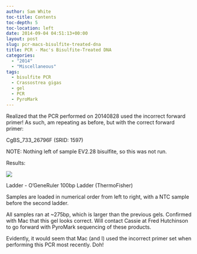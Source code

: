 ```yaml
---
author: Sam White
toc-title: Contents
toc-depth: 5
toc-location: left
date: 2014-09-04 04:51:13+00:00
layout: post
slug: pcr-macs-bisulfite-treated-dna
title: PCR - Mac's Bisulfite-Treated DNA
categories:
  - "2014"
  - "Miscellaneous"
tags:
  - bisulfite PCR
  - Crassostrea gigas
  - gel
  - PCR
  - PyroMark
---
```


Realized that the PCR performed on 20140828 used the incorrect forward primer! As such, am repeating as before, but with the correct forward primer:

CgBS_733_26796F (SRID: 1597)

NOTE: Nothing left of sample EV2.28 bisulfite, so this was not run.

Results:

![](https://eagle.fish.washington.edu/Arabidopsis/20140910%20-%20Mac%20Samples%20Gel01.jpg)

Ladder - O'GeneRuler 100bp Ladder (ThermoFisher)

Samples are loaded in numerical order from left to right, with a NTC sample before the second ladder.

All samples ran at ~275bp, which is larger than the previous gels. Confirmed with Mac that this gel looks correct. Will contact Cassie at Fred Hutchinson to go forward with PyroMark sequencing of these products.

Evidently, it would seem that Mac (and I) used the incorrect primer set when performing this PCR most recently. Doh!
